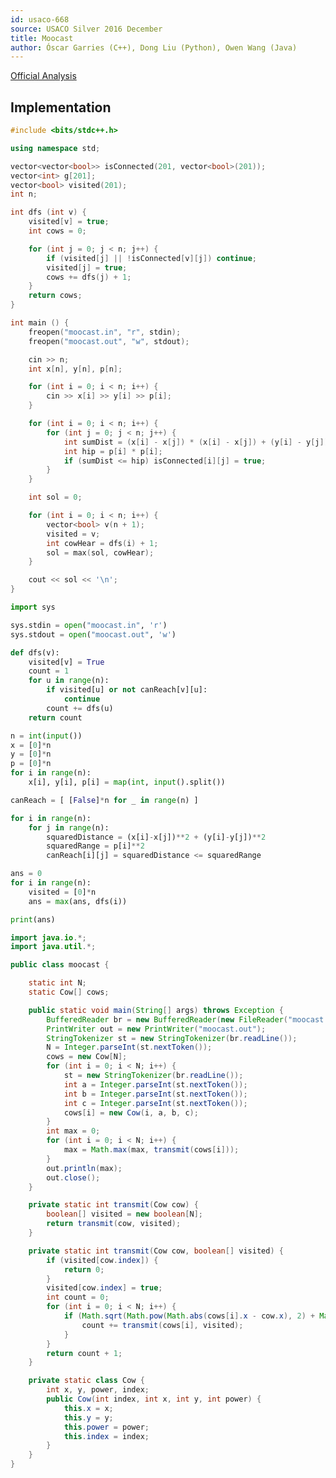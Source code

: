 ```yaml
---
id: usaco-668
source: USACO Silver 2016 December
title: Moocast
author: Óscar Garries (C++), Dong Liu (Python), Owen Wang (Java)
---
```


[Official Analysis](http://www.usaco.org/current/data/sol_moocast_silver_dec16.html)

<LanguageSection>
<CPPSection>

## Implementation

```cpp
#include <bits/stdc++.h>

using namespace std;

vector<vector<bool>> isConnected(201, vector<bool>(201));
vector<int> g[201];
vector<bool> visited(201);
int n;

int dfs (int v) {
	visited[v] = true;
	int cows = 0;

	for (int j = 0; j < n; j++) {
		if (visited[j] || !isConnected[v][j]) continue;
		visited[j] = true;
		cows += dfs(j) + 1;
	}
	return cows;
}

int main () {
	freopen("moocast.in", "r", stdin);
	freopen("moocast.out", "w", stdout);

	cin >> n;
	int x[n], y[n], p[n];

	for (int i = 0; i < n; i++) {
		cin >> x[i] >> y[i] >> p[i];
	}

	for (int i = 0; i < n; i++) {
		for (int j = 0; j < n; j++) {
			int sumDist = (x[i] - x[j]) * (x[i] - x[j]) + (y[i] - y[j]) * (y[i] - y[j]);
			int hip = p[i] * p[i];
			if (sumDist <= hip) isConnected[i][j] = true;
		}
	}

	int sol = 0;

	for (int i = 0; i < n; i++) {
		vector<bool> v(n + 1);
		visited = v;
		int cowHear = dfs(i) + 1;
		sol = max(sol, cowHear);
	}

	cout << sol << '\n';
}

```

</CPPSection>

<PySection>

```py
import sys

sys.stdin = open("moocast.in", 'r')
sys.stdout = open("moocast.out", 'w')

def dfs(v):
	visited[v] = True
	count = 1
	for u in range(n):
		if visited[u] or not canReach[v][u]:
			continue
		count += dfs(u)
	return count

n = int(input())
x = [0]*n
y = [0]*n
p = [0]*n
for i in range(n):
	x[i], y[i], p[i] = map(int, input().split())

canReach = [ [False]*n for _ in range(n) ]

for i in range(n):
	for j in range(n):
		squaredDistance = (x[i]-x[j])**2 + (y[i]-y[j])**2
		squaredRange = p[i]**2
		canReach[i][j] = squaredDistance <= squaredRange

ans = 0
for i in range(n):
	visited = [0]*n
	ans = max(ans, dfs(i))

print(ans)
```

</PySection>

<JavaSection>

```java
import java.io.*;
import java.util.*;

public class moocast {

	static int N;
	static Cow[] cows;

	public static void main(String[] args) throws Exception {
		BufferedReader br = new BufferedReader(new FileReader("moocast.in"));
		PrintWriter out = new PrintWriter("moocast.out");
		StringTokenizer st = new StringTokenizer(br.readLine());
		N = Integer.parseInt(st.nextToken());
		cows = new Cow[N];
		for (int i = 0; i < N; i++) {
			st = new StringTokenizer(br.readLine());
			int a = Integer.parseInt(st.nextToken());
			int b = Integer.parseInt(st.nextToken());
			int c = Integer.parseInt(st.nextToken());
			cows[i] = new Cow(i, a, b, c);
		}
		int max = 0;
		for (int i = 0; i < N; i++) {
			max = Math.max(max, transmit(cows[i]));
		}
		out.println(max);
		out.close();
	}

	private static int transmit(Cow cow) {
		boolean[] visited = new boolean[N];
		return transmit(cow, visited);
	}

	private static int transmit(Cow cow, boolean[] visited) {
		if (visited[cow.index]) {
			return 0;
		}
		visited[cow.index] = true;
		int count = 0;
		for (int i = 0; i < N; i++) {
			if (Math.sqrt(Math.pow(Math.abs(cows[i].x - cow.x), 2) + Math.pow(Math.abs(cows[i].y - cow.y), 2)) < cow.power) {
				count += transmit(cows[i], visited);
			}
		}
		return count + 1;
	}

	private static class Cow {
		int x, y, power, index;
		public Cow(int index, int x, int y, int power) {
			this.x = x;
			this.y = y;
			this.power = power;
			this.index = index;
		}
	}
}
```

</JavaSection>

</LanguageSection>
